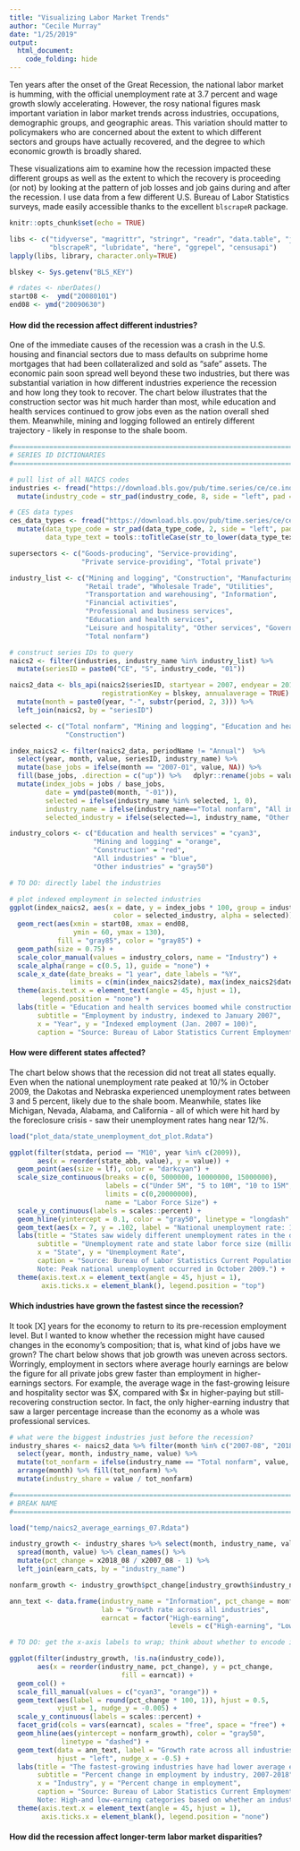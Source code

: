 ```yaml
---
title: "Visualizing Labor Market Trends"
author: "Cecile Murray"
date: "1/25/2019"
output: 
  html_document:
    code_folding: hide
---
```


Ten years after the onset of the Great Recession, the national labor market is humming, with the official unemployment rate at 3.7 percent and wage growth slowly accelerating. However, the rosy national figures mask important variation in labor market trends across industries, occupations, demographic groups, and geographic areas. This variation should matter to policymakers who are concerned about the extent to which different sectors and groups have actually recovered, and the degree to which economic growth is broadly shared.

These visualizations aim to examine how the recession impacted these different groups as well as the extent to which the recovery is proceeding (or not) by looking at the pattern of job losses and job gains during and after the recession. I use data from a few different U.S. Bureau of Labor Statistics surveys, made easily accessible thanks to the excellent ```blscrapeR``` package.

```r
knitr::opts_chunk$set(echo = TRUE)

libs <- c("tidyverse", "magrittr", "stringr", "readr", "data.table", "janitor",
          "blscrapeR", "lubridate", "here", "ggrepel", "censusapi")
lapply(libs, library, character.only=TRUE)

blskey <- Sys.getenv("BLS_KEY")

# rdates <- nberDates()
start08 <-  ymd("20080101")
end08 <- ymd("20090630")

```

#### How did the recession affect different industries?

One of the immediate causes of the recession was a crash in the U.S. housing and financial sectors due to mass defaults on subprime home mortgages that had been collateralized and sold as "safe" assets. The economic pain soon spread well beyond these two industries, but there was substantial variation in how different industries experience the recession and how long they took to recover. The chart below illustrates that the construction sector was hit much harder than most, while education and health services continued to grow jobs even as the nation overall shed them. Meanwhile, mining and logging followed an entirely different trajectory - likely in response to the shale boom. 

```r
#===============================================================================#
# SERIES ID DICTIONARIES
#===============================================================================#

# pull list of all NAICS codes
industries <- fread("https://download.bls.gov/pub/time.series/ce/ce.industry") %>% 
  mutate(industry_code = str_pad(industry_code, 8, side = "left", pad = "0"))

# CES data types
ces_data_types <- fread("https://download.bls.gov/pub/time.series/ce/ce.datatype") %>% 
  mutate(data_type_code = str_pad(data_type_code, 2, side = "left", pad = "0"),
         data_type_text = tools::toTitleCase(str_to_lower(data_type_text)))

supersectors <- c("Goods-producing", "Service-providing",
                  "Private service-providing", "Total private")

industry_list <- c("Mining and logging", "Construction", "Manufacturing",
                   "Retail trade", "Wholesale Trade", "Utilities",
                   "Transportation and warehousing", "Information",
                   "Financial activities", 
                   "Professional and business services",
                   "Education and health services",
                   "Leisure and hospitality", "Other services", "Government",
                   "Total nonfarm")

# construct series IDs to query
naics2 <- filter(industries, industry_name %in% industry_list) %>% 
  mutate(seriesID = paste0("CE", "S", industry_code, "01"))

naics2_data <- bls_api(naics2$seriesID, startyear = 2007, endyear = 2018,
                       registrationKey = blskey, annualaverage = TRUE) %>% 
  mutate(month = paste0(year, "-", substr(period, 2, 3))) %>% 
  left_join(naics2, by = "seriesID")

selected <- c("Total nonfarm", "Mining and logging", "Education and health services", 
              "Construction")

index_naics2 <- filter(naics2_data, periodName != "Annual")  %>% 
  select(year, month, value, seriesID, industry_name) %>%  
  mutate(base_jobs = ifelse(month == "2007-01", value, NA)) %>%
  fill(base_jobs, .direction = c("up")) %>%   dplyr::rename(jobs = value) %>% 
  mutate(index_jobs = jobs / base_jobs,
         date = ymd(paste0(month, "-01")),
         selected = ifelse(industry_name %in% selected, 1, 0),
         industry_name = ifelse(industry_name=="Total nonfarm", "All industries", industry_name),
         selected_industry = ifelse(selected==1, industry_name, "Other industries")) 

```

```r
industry_colors <- c("Education and health services" = "cyan3", 
                     "Mining and logging" = "orange",
                     "Construction" = "red",
                     "All industries" = "blue", 
                     "Other industries" = "gray50")

# TO DO: directly label the industries

# plot indexed employment in selected industries
ggplot(index_naics2, aes(x = date, y = index_jobs * 100, group = industry_name,
                          color = selected_industry, alpha = selected)) +
  geom_rect(aes(xmin = start08, xmax = end08,
                ymin = 60, ymax = 130),
            fill = "gray85", color = "gray85") +
  geom_path(size = 0.75) +
  scale_color_manual(values = industry_colors, name = "Industry") +
  scale_alpha(range = c(0.5, 1), guide = "none") +
  scale_x_date(date_breaks = "1 year", date_labels = "%Y",
               limits = c(min(index_naics2$date), max(index_naics2$date))) + 
  theme(axis.text.x = element_text(angle = 45, hjust = 1),
        legend.position = "none") +
  labs(title = "Education and health services boomed while construction busted \n and mining and logging fluctuated",
       subtitle = "Employment by industry, indexed to January 2007",
       x = "Year", y = "Indexed employment (Jan. 2007 = 100)",
       caption = "Source: Bureau of Labor Statistics Current Employment Statistics") 

```

#### How were different states affected?

The chart below shows that the recession did not treat all states equally. Even when the national unemployment rate peaked at 10/% in October 2009, the Dakotas and Nebraska experienced unemployment rates between 3 and 5 percent, likely due to the shale boom. Meanwhile, states like Michigan, Nevada, Alabama, and California - all of which were hit hard by the foreclosure crisis - saw their unemployment rates hang near 12/%. 

```r

load("plot_data/state_unemployment_dot_plot.Rdata")

ggplot(filter(stdata, period == "M10", year %in% c(2009)), 
       aes(x = reorder(state_abb, value), y = value)) +
  geom_point(aes(size = lf), color = "darkcyan") +
  scale_size_continuous(breaks = c(0, 5000000, 10000000, 15000000),
                        labels = c("Under 5M", "5 to 10M", "10 to 15M", "15+ M"),
                        limits = c(0,20000000),
                        name = "Labor Force Size") +
  scale_y_continuous(labels = scales::percent) +
  geom_hline(yintercept = 0.1, color = "gray50", linetype = "longdash" ) +
  geom_text(aes(x = 7, y = .102, label = "National unemployment rate: 10%")) +
  labs(title = "States saw widely different unemployment rates in the depth of the recession",
       subtitle = "Unemployment rate and state labor force size (millions), October 2009",
       x = "State", y = "Unemployment Rate",
       caption = "Source: Bureau of Labor Statistics Current Population Survey.
       Note: Peak national unemployment occurred in October 2009.") +
  theme(axis.text.x = element_text(angle = 45, hjust = 1),
        axis.ticks.x = element_blank(), legend.position = "top")
```


#### Which industries have grown the fastest since the recession?

It took [X] years for the economy to return to its pre-recession employment level. But I wanted to know whether the recession might have caused changes in the economy's composition; that is, what kind of jobs have we grown? The chart below shows that job growth was uneven across sectors. Worringly, employment in sectors where average hourly earnings are below the figure for all private jobs grew faster than employment in higher-earnings sectors. For example, the average wage in the fast-growing leisure and hospitality sector was \$X, compared with \$x in higher-paying but still-recovering construction sector. In fact, the only higher-earning industry that saw a larger percentage increase than the economy as a whole was professional services. 

```r
# what were the biggest industries just before the recession?
industry_shares <- naics2_data %>% filter(month %in% c("2007-08", "2018-08")) %>% 
  select(year, month, industry_name, value) %>% 
  mutate(tot_nonfarm = ifelse(industry_name == "Total nonfarm", value, NA)) %>% 
  arrange(month) %>% fill(tot_nonfarm) %>% 
  mutate(industry_share = value / tot_nonfarm) 

#===============================================================================#
# BREAK NAME
#===============================================================================#

load("temp/naics2_average_earnings_07.Rdata")

industry_growth <- industry_shares %>% select(month, industry_name, value) %>% 
  spread(month, value) %>% clean_names() %>% 
  mutate(pct_change = x2018_08 / x2007_08 - 1) %>% 
  left_join(earn_cats, by = "industry_name")

nonfarm_growth <- industry_growth$pct_change[industry_growth$industry_name=="Total nonfarm"]

ann_text <- data.frame(industry_name = "Information", pct_change = nonfarm_growth + .01,
                       lab = "Growth rate across all industries",
                       earncat = factor("High-earning",
                                        levels = c("High-earning", "Low-earning")))

```

```r
# TO DO: get the x-axis labels to wrap; think about whether to encode industry size

ggplot(filter(industry_growth, !is.na(industry_code)),
       aes(x = reorder(industry_name, pct_change), y = pct_change,
                            fill = earncat)) +
  geom_col() +
  scale_fill_manual(values = c("cyan3", "orange")) +
  geom_text(aes(label = round(pct_change * 100, 1)), hjust = 0.5, 
            vjust = 1, nudge_y = -0.005) +
  scale_y_continuous(labels = scales::percent) +
  facet_grid(cols = vars(earncat), scales = "free", space = "free") +
  geom_hline(aes(yintercept = nonfarm_growth), color = "gray50",
             linetype = "dashed") +
  geom_text(data = ann_text, label = "Growth rate across all industries",
            hjust = "left", nudge_x = -0.5) +
  labs(title = "The fastest-growing industries have had lower average earnings",
       subtitle = "Percent change in employment by industry, 2007-2018",
       x = "Industry", y = "Percent change in employment",
       caption = "Source: Bureau of Labor Statistics Current Employment Statistics
       Note: High-and low-earning categories based on whether an industry's average hourly earnings are above or below \n average hourly earnings for all private jobs.")+
  theme(axis.text.x = element_text(angle = 45, hjust = 1),
        axis.ticks.x = element_blank(), legend.position = "none")

```

#### How did the recession affect longer-term labor market disparities?

